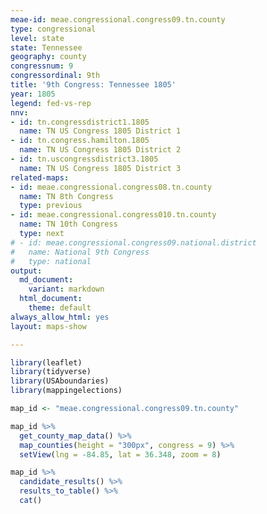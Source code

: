 ```yaml
---
meae-id: meae.congressional.congress09.tn.county
type: congressional
level: state
state: Tennessee
geography: county
congressnum: 9
congressordinal: 9th
title: '9th Congress: Tennessee 1805'
year: 1805
legend: fed-vs-rep
nnv:
- id: tn.congressdistrict1.1805
  name: TN US Congress 1805 District 1
- id: tn.congress.hamilton.1805
  name: TN US Congress 1805 District 2
- id: tn.uscongressdistrict3.1805
  name: TN US Congress 1805 District 3
related-maps:
- id: meae.congressional.congress08.tn.county
  name: TN 8th Congress
  type: previous
- id: meae.congressional.congress010.tn.county
  name: TN 10th Congress
  type: next
# - id: meae.congressional.congress09.national.district
#   name: National 9th Congress
#   type: national
output:
  md_document:
    variant: markdown
  html_document:
    theme: default
always_allow_html: yes
layout: maps-show

---
```


```r
library(leaflet)
library(tidyverse)
library(USAboundaries)
library(mappingelections)

map_id <- "meae.congressional.congress09.tn.county"
```

<div class="map">

```r
map_id %>%
  get_county_map_data() %>%
  map_counties(height = "300px", congress = 9) %>% 
  setView(lng = -84.85, lat = 36.348, zoom = 8)
```

</div>

<div class="results-table">

```r
map_id %>%
  candidate_results() %>%
  results_to_table() %>%
  cat()
```

</div>
